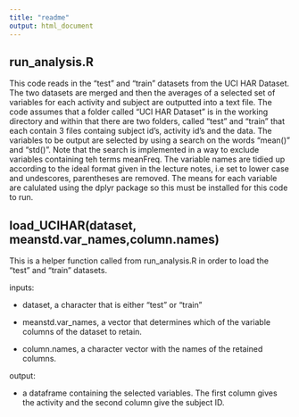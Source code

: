 ```yaml
---
title: "readme"
output: html_document
---
```


run_analysis.R
--------------
This code reads in the "test" and "train" datasets from the UCI HAR Dataset.  The two datasets are merged and then the averages of a selected set of variables for each activity and subject are outputted into a text file.
The code assumes that a folder called "UCI HAR Dataset" is in the working directory and within that there are two folders, called "test" and "train" that each contain 3 files containg subject id's, activity id's and the data.
The variables to be output are selected by using a search on the words "mean()" and "std()".  Note that the search is implemented in a way to exclude variables containing teh terms meanFreq.
The variable names are tidied up according to the ideal format given in the lecture notes, i.e set to lower case and undescores, parentheses are removed.
The means for each variable are calulated using the dplyr package so this must be installed for this code to run.

load\_UCIHAR(dataset, meanstd.var\_names,column.names)
-------------------------------------------------------
This is a helper function called from run_analysis.R in order to load the "test" and "train" datasets.

inputs:
  
  - dataset, a character that is either "test" or "train"
  
  - meanstd.var_names, a vector that determines which of the variable columns of the dataset to retain.
  
  - column.names, a character vector with the names of the retained columns.
  
output:
  
  - a dataframe containing the selected variables.  The first column gives the activity and the second column give the subject ID.


  
